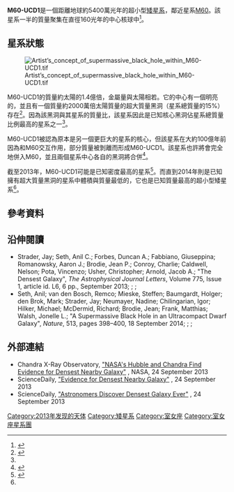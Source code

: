 {{Infobox galaxy
| name       = M60-UCD1
| image      = M60-UCD1 by HST.jpg
| caption    = [[哈伯太空望遠鏡|哈伯太空望遠鏡]]拍攝的 M60-UCD1
| credit     = NASA、ESA、CXC和J. Strader（[[密西根州立大學|密西根州立大學]]）
| epoch      = J2000
| constellation name = [[室女座|室女座]]
| ra         = {{Deg2HMS|190.8999|sup=yes}}<ref name="Strader2013">{{cite journal
    | author=Strader, J.
    | display-authors=etal
    | date=2013
    | title=The Densest Galaxy
    | journal=The Astrophysical Journal
    | volume=775
    | pages=L6
    | bibcode=2013ApJ...775L...6S
    | arxiv=1307.7707
    | doi=10.1088/2041-8205/775/1/L6}}</ref>
| dec        = {{Deg2DMS|11.5347|sup=yes}}<ref name="Strader2013" />
| size       = 158 ± 3 ly（直徑）<br />（24.2 ± 0.5 pc [[有效半徑|有效半徑]]）<ref name="Strader2013" />
| dist_ly    = 54 [[光年|Mly]] <br />（16.5 [[秒差距|Mpc]]）<ref name="Strader2013" />
| h_radial_v = 1290 ± 5 km/s<ref name="Strader2013" />
| absmag_v   = 14.2<ref name="Strader2013" />
| names      = [[史隆數位巡天|SDSS]] J124335.96+113204.6<ref>{{cite simbad|title= NAME M60-UCD1 |accessdate=2021-02-19}}</ref>
}}
'''M60-UCD1'''是一個距離地球約5400萬光年的超小型[[矮星系|矮星系]]，鄰近星系[[M60_(橢圓星系)|M60]]。該星系一半的質量聚集在直徑160光年的中心核球中<ref>{{cite web |title= Astronomers Discover Densest Galaxy Ever |url= http://www.sciencedaily.com/releases/2013/09/130924141701.htm |publisher= ScienceDaily |accessdate= 26 September 2013 |archive-date= 2020-11-06 |archive-url= https://web.archive.org/web/20201106232748/http://www.sciencedaily.com/releases/2013/09/130924141701.htm |dead-url= no }}</ref>。

==星系狀態==
[[File:Artist’s_concept_of_supermassive_black_hole_within_M60-UCD1.tif|thumb]]

M60-UCD1的質量約太陽的1.4億倍，金屬量與太陽相若。它的中心有一個明亮的{{link-en|天體的X射線源|Astrophysical X-ray source|X射線源}}，並且有一個質量約2000萬倍太陽質量的超大質量黑洞（星系總質量的15%）存在<ref>{{cite web |url= http://www.nasa.gov/mission_pages/chandra/multimedia/m60-dense-galaxy.html |title= M60-UCD1: An Ultra-Compact Dwarf Galaxy |publisher= NASA |accessdate= 25 September 2013 |archive-date= 2015-07-19 |archive-url= https://web.archive.org/web/20150719094503/http://www.nasa.gov/mission_pages/chandra/multimedia/m60-dense-galaxy.html |dead-url= no }}</ref>。因為該黑洞與其星系的質量比，該星系因此是已知核心黑洞佔星系總質量比例最高的星系之一<ref name=ScienceDaily-2014-09-17/>。

M60-UCD1被認為原本是另一個更巨大的星系的核心，但該星系在大約100億年前因為和M60交互作用，部分質量被剝離而形成M60-UCD1。該星系也許將會完全地併入M60，並且兩個星系中心各自的黑洞將合併<ref name=ScienceDaily-2014-09-17>{{cite news |publisher= ScienceNews |url= http://www.sciencedaily.com/releases/2014/09/140917131625.htm |title= Smallest known galaxy with a supermassive black hole |date= 17 September 2014 |accessdate= 2014-09-30 |archive-date= 2019-04-04 |archive-url= https://web.archive.org/web/20190404140041/https://www.sciencedaily.com/releases/2014/09/140917131625.htm |dead-url= no }}</ref>。

截至2013年，M60-UCD1可能是已知密度最高的星系<ref>{{cite web |url= http://phys.org/news/2013-09-evidence-densest-galaxy-nearby-universe.html |title= Evidence for densest galaxy in nearby universe |publisher= Phys.org |date= 24 September 2013 |accessdate= 25 September 2013 |archive-date= 2013-09-27 |archive-url= https://web.archive.org/web/20130927073257/http://phys.org/news/2013-09-evidence-densest-galaxy-nearby-universe.html |dead-url= no }}</ref>。而直到2014年則是已知擁有超大質量黑洞的星系中體積與質量最低的，它也是已知質量最高的超小型矮星系<ref name=ScienceDaily-2014-09-17/>。

==參考資料==
<references />

==沿伸閱讀==
* Strader, Jay; Seth, Anil C.; Forbes, Duncan A.; Fabbiano, Giuseppina; Romanowsky, Aaron J.; Brodie, Jean P.; Conroy, Charlie; Caldwell, Nelson; Pota, Vincenzo; Usher, Christopher; Arnold, Jacob A.; "The Densest Galaxy", ''The Astrophysical Journal Letters'', Volume 775, Issue 1, article id. L6, 6 pp., September 2013; {{doi|10.1088/2041-8205/775/1/L6}} ; {{bibcode|2013ApJ...775L...6S}} ; {{arXiv|1307.7707}}
* Seth, Anil; van den Bosch, Remco; Mieske, Steffen; Baumgardt, Holger; den Brok, Mark; Strader, Jay; Neumayer, Nadine; Chilingarian, Igor; Hilker, Michael; McDermid, Richard; Brodie, Jean; Frank, Matthias; Walsh, Jonelle L.; "A Supermassive Black Hole in an Ultracompact Dwarf Galaxy", ''Nature'', 513, pages 398–400, 18 September 2014; {{doi|10.1038/nature13762}} ; {{bibcode|2014arXiv1409.4769S}} ; {{arXiv|1409.4769}}

==外部連結==
* Chandra X-Ray Observatory, [http://chandra.harvard.edu/press/13_releases/press_092413.html "NASA's Hubble and Chandra Find Evidence for Densest Nearby Galaxy"] {{Wayback|url=http://chandra.harvard.edu/press/13_releases/press_092413.html |date=20131123055144 }}, NASA, 24 September 2013
* ScienceDaily, [http://www.sciencedaily.com/releases/2013/09/130924141659.htm "Evidence for Densest Nearby Galaxy"] {{Wayback|url=http://www.sciencedaily.com/releases/2013/09/130924141659.htm |date=20180621170843 }}, 24 September 2013 
* ScienceDaily, [http://www.sciencedaily.com/releases/2013/09/130924141701.htm "Astronomers Discover Densest Galaxy Ever"] {{Wayback|url=http://www.sciencedaily.com/releases/2013/09/130924141701.htm |date=20201106232748 }}, 24 September 2013

{{星系}}
[[Category:2013年发现的天体|Category:2013年发现的天体]]
[[Category:矮星系|Category:矮星系]]
[[Category:室女座|Category:室女座]]
[[Category:室女座星系團|Category:室女座星系團]]